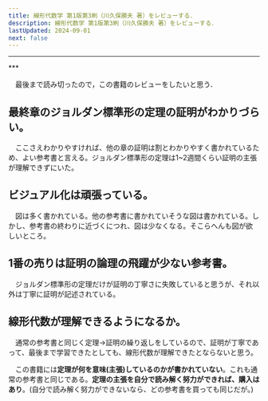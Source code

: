```yaml
---
title: 線形代数学 第1版第3刷（川久保勝夫 著）をレビューする．
description: 線形代数学 第1版第3刷（川久保勝夫 著）をレビューする．
lastUpdated: 2024-09-01
next: false
---
```


***
<AdMathLinearAlgebra />
***

　最後まで読み切ったので，この書籍のレビューをしたいと思う．

## 最終章のジョルダン標準形の定理の証明がわかりづらい。
　ここさえわかりやすければ、他の章の証明は割とわかりやすく書かれているため、よい参考書と言える。ジョルダン標準形の定理は1~2週間くらい証明の主張が理解できずにいた。

## ビジュアル化は頑張っている。
　図は多く書かれている。他の参考書に書かれていそうな図は書かれている。しかし、参考書の終わりに近づくにつれ、図は少なくなる。そこらへんも図が欲しいところ。

## 1番の売りは**証明の論理の飛躍が少ない**参考書。
　ジョルダン標準形の定理だけが証明の丁寧さに失敗していると思うが、それ以外は丁寧に証明が記述されている。

## 線形代数が理解できるようになるか。
　通常の参考書と同じく定理→証明の繰り返しをしているので、証明が丁寧であって、最後まで学習できたとしても、線形代数が理解できたとならないと思う。

　この書籍には**定理が何を意味(主張)しているのかが書かれていない**。これも通常の参考書と同じである。**定理の主張を自分で読み解く努力ができれば、購入はあり**。(自分で読み解く努力ができないなら、どの参考書を買っても同じだが。)


